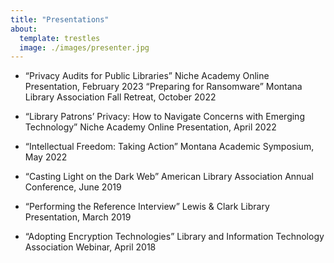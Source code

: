```yaml
---
title: "Presentations"
about:
  template: trestles
  image: ./images/presenter.jpg
---
```


-   “Privacy Audits for Public Libraries” Niche Academy Online Presentation, February 2023 “Preparing for Ransomware” Montana Library Association Fall Retreat, October 2022

-   “Library Patrons’ Privacy: How to Navigate Concerns with Emerging Technology ” Niche Academy Online Presentation, April 2022

-   “Intellectual Freedom: Taking Action ” Montana Academic Symposium, May 2022

-   “Casting Light on the Dark Web” American Library Association Annual Conference, June 2019

-   “Performing the Reference Interview ” Lewis & Clark Library Presentation, March 2019

-   “Adopting Encryption Technologies ” Library and Information Technology Association Webinar, April 2018
